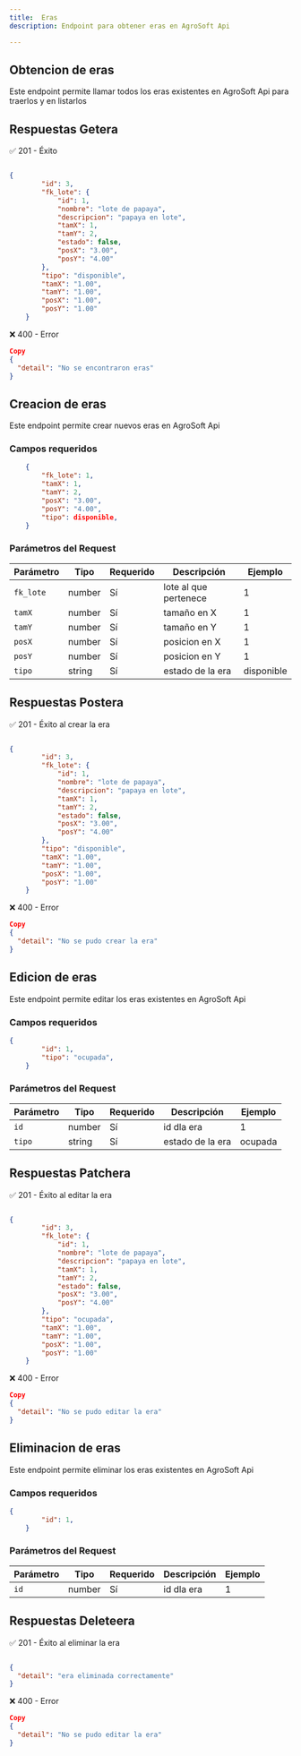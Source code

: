 ```yaml
---
title:  Eras
description: Endpoint para obtener eras en AgroSoft Api

---
```



<ApiBaseBanner 
  method="GET" 
  path="/eras/" 
  baseUrl="http://127.0.0.1:8000"
/>

## Obtencion de eras

Este endpoint permite llamar todos los eras existentes en AgroSoft Api 
para traerlos y en listarlos


## Respuestas Getera

✅ 201 - Éxito
```json

{
        "id": 3,
        "fk_lote": {
            "id": 1,
            "nombre": "lote de papaya",
            "descripcion": "papaya en lote",
            "tamX": 1,
            "tamY": 2,
            "estado": false,
            "posX": "3.00",
            "posY": "4.00"
        },
        "tipo": "disponible",
        "tamX": "1.00",
        "tamY": "1.00",
        "posX": "1.00",
        "posY": "1.00"
    }

```

❌ 400 - Error
```json
Copy
{
  "detail": "No se encontraron eras"
}

```


<ApiBaseBanner 
  method="POST" 
  path="/eras/" 
  baseUrl="http://127.0.0.1:8000"
/>

## Creacion de eras

Este endpoint permite crear nuevos eras en AgroSoft Api 

### Campos requeridos

```json
    {
        "fk_lote": 1,
        "tamX": 1,
        "tamY": 2,
        "posX": "3.00",
        "posY": "4.00",
        "tipo": disponible,
    }

```
### Parámetros del Request

| Parámetro          | Tipo      | Requerido | Descripción                     | Ejemplo         |
|--------------------|---------- |-----------|---------------------------------|-----------------|
|`fk_lote`          | number    | Sí        | lote al que pertenece| 1|
| `tamX`     | number    | Sí        | tamaño en X        | 1 |
| `tamY`    | number    | Sí        | tamaño en Y       | 1 |
| `posX`       | number    | Sí        | posicion en X       | 1 |
| `posY`       | number    | Sí        | posicion en Y        | 1 |
| `tipo`       | string    | Sí        | estado de la era       | disponible |


## Respuestas Postera

✅ 201 - Éxito al crear la era
```json

{
        "id": 3,
        "fk_lote": {
            "id": 1,
            "nombre": "lote de papaya",
            "descripcion": "papaya en lote",
            "tamX": 1,
            "tamY": 2,
            "estado": false,
            "posX": "3.00",
            "posY": "4.00"
        },
        "tipo": "disponible",
        "tamX": "1.00",
        "tamY": "1.00",
        "posX": "1.00",
        "posY": "1.00"
    }

```

❌ 400 - Error
```json
Copy
{
  "detail": "No se pudo crear la era"
}

```

<ApiBaseBanner 
  method="PATCH" 
  path="/eras/:id" 
  baseUrl="http://127.0.0.1:8000"
/>

## Edicion de eras

Este endpoint permite editar los eras existentes en AgroSoft Api 

### Campos requeridos

```json
{
        "id": 1,
        "tipo": "ocupada",
    }

```
### Parámetros del Request

| Parámetro          | Tipo      | Requerido | Descripción                     | Ejemplo         |
|--------------------|---------- |-----------|---------------------------------|-----------------|
|`id`          | number    | Sí        | id dla era | 1
| `tipo`     | string    | Sí        | estado de la era       | ocupada |

## Respuestas Patchera

✅ 201 - Éxito al editar la era
```json

{
        "id": 3,
        "fk_lote": {
            "id": 1,
            "nombre": "lote de papaya",
            "descripcion": "papaya en lote",
            "tamX": 1,
            "tamY": 2,
            "estado": false,
            "posX": "3.00",
            "posY": "4.00"
        },
        "tipo": "ocupada",
        "tamX": "1.00",
        "tamY": "1.00",
        "posX": "1.00",
        "posY": "1.00"
    }

```

❌ 400 - Error
```json
Copy
{
  "detail": "No se pudo editar la era"
}

```

<ApiBaseBanner 
  method="DELETE" 
  path="/eras/:id" 
  baseUrl="http://127.0.0.1:8000"
/>

## Eliminacion de eras

Este endpoint permite eliminar los eras existentes en AgroSoft Api 

### Campos requeridos

```json
{
        "id": 1,
    }

```
### Parámetros del Request

| Parámetro          | Tipo      | Requerido | Descripción                     | Ejemplo         |
|--------------------|---------- |-----------|---------------------------------|-----------------|
|`id`          | number    | Sí        | id dla era | 1

## Respuestas Deleteera

✅ 201 - Éxito al eliminar la era
```json

{
  "detail": "era eliminada correctamente"
}

```

❌ 400 - Error
```json
Copy
{
  "detail": "No se pudo editar la era"
}

```